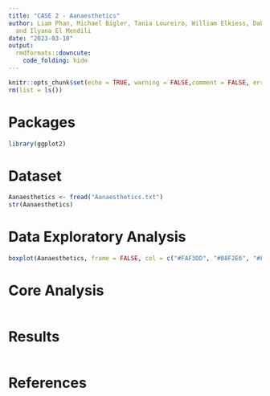 ```yaml
---
title: "CASE 2 - Aanaesthetics"
author: Liam Phan, Michael Bigler, Tania Loureiro, William Elkiess, Dakota Cuellar
  and Ilyana El Mendili
date: "2023-03-10"
output: 
  rmdformats::downcute:
    code_folding: hide
---
```


```r

knitr::opts_chunk$set(echo = TRUE, warning = FALSE,comment = FALSE, error = FALSE)
rm(list = ls())

```

# Packages

```r

library(ggplot2)

```

# Dataset

```r

Aanaesthetics <- fread("Aanaesthetics.txt")
str(Aanaesthetics)

```

# Data Exploratory Analysis

```r

boxplot(Aanaesthetics, frame = FALSE, col = c("#FAF3DD", "#B8F2E6", "#FFA69E","#5E6472"),xlab = "X label", ylab = "Y label", main = "Title")

```

# Core Analysis

```r




```

# Results

```r



```

# References
